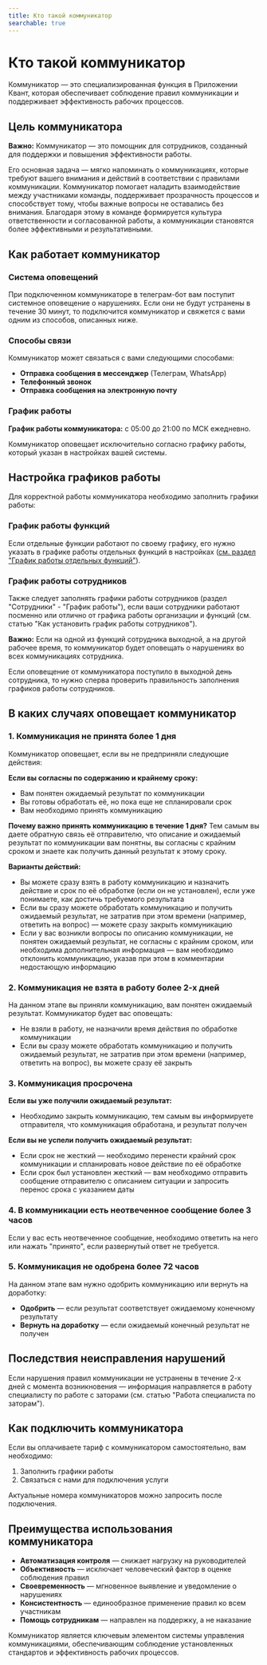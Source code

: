 ```yaml
---
title: Кто такой коммуникатор
searchable: true
---
```


# Кто такой коммуникатор

Коммуникатор — это специализированная функция в Приложении Квант, которая обеспечивает соблюдение правил коммуникации и поддерживает эффективность рабочих процессов.

## Цель коммуникатора

**Важно:** Коммуникатор — это помощник для сотрудников, созданный для поддержки и повышения эффективности работы.

Его основная задача — мягко напоминать о коммуникациях, которые требуют вашего внимания и действий в соответствии с правилами коммуникации. Коммуникатор помогает наладить взаимодействие между участниками команды, поддерживает прозрачность процессов и способствует тому, чтобы важные вопросы не оставались без внимания. Благодаря этому в команде формируется культура ответственности и согласованной работы, а коммуникации становятся более эффективными и результативными.

## Как работает коммуникатор

### Система оповещений

При подключенном коммуникаторе в телеграм-бот вам поступит системное оповещение о нарушениях. Если они не будут устранены в течение 30 минут, то подключится коммуникатор и свяжется с вами одним из способов, описанных ниже.

### Способы связи

Коммуникатор может связаться с вами следующими способами:

- **Отправка сообщения в мессенджер** (Телеграм, WhatsApp)
- **Телефонный звонок**
- **Отправка сообщения на электронную почту**

### График работы

**График работы коммуникатора:** с 05:00 до 21:00 по МСК ежедневно.

Коммуникатор оповещает исключительно согласно графику работы, который указан в настройках вашей системы.

## Настройка графиков работы

Для корректной работы коммуникатора необходимо заполнить графики работы:

### График работы функций
Если отдельные функции работают по своему графику, его нужно указать в графике работы отдельных функций в настройках ([см. раздел "График работы отдельных функций"](/reference/settings/work-schedule#график-работы-отдельных-функций)).

### График работы сотрудников
Также следует заполнять графики работы сотрудников (раздел "Сотрудники" - "График работы"), если ваши сотрудники работают посменно или отлично от графика работы организации и функций (см. статью "Как установить график работы сотрудников").

**Важно:** Если на одной из функций сотрудника выходной, а на другой рабочее время, то коммуникатор будет оповещать о нарушениях во всех коммуникациях сотрудника.

Если оповещение от коммуникатора поступило в выходной день сотрудника, то нужно сперва проверить правильность заполнения графиков работы сотрудников.

## В каких случаях оповещает коммуникатор

### 1. Коммуникация не принята более 1 дня

Коммуникатор оповещает, если вы не предприняли следующие действия:

**Если вы согласны по содержанию и крайнему сроку:**
- Вам понятен ожидаемый результат по коммуникации
- Вы готовы обработать её, но пока еще не спланировали срок
- Вам необходимо принять коммуникацию

**Почему важно принять коммуникацию в течение 1 дня?**
Тем самым вы даете обратную связь её отправителю, что описание и ожидаемый результат по коммуникации вам понятны, вы согласны с крайним сроком и знаете как получить данный результат к этому сроку.

**Варианты действий:**
- Вы можете сразу взять в работу коммуникацию и назначить действие и срок по её обработке (если он не установлен), если уже понимаете, как достичь требуемого результата
- Если вы сразу можете обработать коммуникацию и получить ожидаемый результат, не затратив при этом времени (например, ответить на вопрос) — можете сразу закрыть коммуникацию
- Если у вас возникли вопросы по описанию коммуникации, не понятен ожидаемый результат, не согласны с крайним сроком, или необходима дополнительная информация — вам необходимо отклонить коммуникацию, указав при этом в комментарии недостающую информацию

### 2. Коммуникация не взята в работу более 2-х дней

На данном этапе вы приняли коммуникацию, вам понятен ожидаемый результат. Коммуникатор будет вас оповещать:

- Не взяли в работу, не назначили время действия по обработке коммуникации
- Если вы сразу можете обработать коммуникацию и получить ожидаемый результат, не затратив при этом времени (например, ответить на вопрос), вы можете сразу её закрыть

### 3. Коммуникация просрочена

**Если вы уже получили ожидаемый результат:**
- Необходимо закрыть коммуникацию, тем самым вы информируете отправителя, что коммуникация обработана, и результат получен

**Если вы не успели получить ожидаемый результат:**
- Если срок не жесткий — необходимо перенести крайний срок коммуникации и спланировать новое действие по её обработке
- Если срок был установлен жесткий — вам необходимо отправить сообщение отправителю с описанием ситуации и запросить перенос срока с указанием даты

### 4. В коммуникации есть неотвеченное сообщение более 3 часов

Если у вас есть неотвеченное сообщение, необходимо ответить на него или нажать "принято", если развернутый ответ не требуется.

### 5. Коммуникация не одобрена более 72 часов

На данном этапе вам нужно одобрить коммуникацию или вернуть на доработку:

- **Одобрить** — если результат соответствует ожидаемому конечному результату
- **Вернуть на доработку** — если ожидаемый конечный результат не получен

## Последствия неисправления нарушений

Если нарушения правил коммуникации не устранены в течение 2-х дней с момента возникновения — информация направляется в работу специалисту по работе с заторами (см. статью "Работа специалиста по заторам").

## Как подключить коммуникатора

Если вы оплачиваете тариф с коммуникатором самостоятельно, вам необходимо:

1. Заполнить графики работы
2. Связаться с нами для подключения услуги

Актуальные номера коммуникаторов можно запросить после подключения.

## Преимущества использования коммуникатора

- **Автоматизация контроля** — снижает нагрузку на руководителей
- **Объективность** — исключает человеческий фактор в оценке соблюдения правил
- **Своевременность** — мгновенное выявление и уведомление о нарушениях
- **Консистентность** — единообразное применение правил ко всем участникам
- **Помощь сотрудникам** — направлен на поддержку, а не наказание

Коммуникатор является ключевым элементом системы управления коммуникациями, обеспечивающим соблюдение установленных стандартов и эффективность рабочих процессов. 